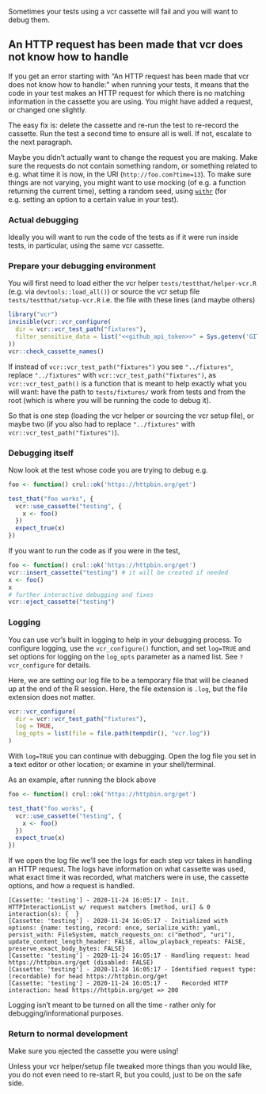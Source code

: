 Sometimes your tests using a vcr cassette will fail and you will want to debug them.

## An HTTP request has been made that vcr does not know how to handle

If you get an error starting with "An HTTP request has been made that vcr does not know how to handle:" when running your tests, 
it means that the code in your test makes an HTTP request 
for which there is no matching information in the cassette you are using. 
You might have added a request, or changed one slightly.

The easy fix is: delete the cassette and re-run the test to re-record the cassette. 
Run the test a second time to ensure all is well. 
If not, escalate to the next paragraph.

Maybe you didn't actually want to change the request you are making.
Make sure the requests do not contain something random, or something related to e.g. what time it is now, in the URI (`http://foo.com?time=13`).
To make sure things are not varying, you might want to use mocking (of e.g. a function returning the current time), setting a random seed, using [`withr`](https://withr.r-lib.org/) (for e.g. setting an option to a certain value in your test).

### Actual debugging

Ideally you will want to run the code of the tests as if it were run inside tests, 
in particular, using the same vcr cassette.

### Prepare your debugging environment

You will first need to load either the vcr helper `tests/testthat/helper-vcr.R` (e.g. via `devtools::load_all()`) 
or source the vcr setup file `tests/testthat/setup-vcr.R` i.e. the file with these lines (and maybe others)

```r
library("vcr")
invisible(vcr::vcr_configure(
  dir = vcr::vcr_test_path("fixtures"),
  filter_sensitive_data = list("<<github_api_token>>" = Sys.getenv('GITHUB_PAT'))
))
vcr::check_cassette_names()

```

If instead of `vcr::vcr_test_path("fixtures")` you see `"../fixtures"`, 
replace `"../fixtures"` with `vcr::vcr_test_path("fixtures")`,
as `vcr::vcr_test_path()` is a function that is meant to help exactly what you will want: 
have the path to `tests/fixtures/` work from tests and from the root (which is where you will be running the code to debug it).

So that is one step (loading the vcr helper or sourcing the vcr setup file), 
or maybe two (if you also had to replace `"../fixtures"` with `vcr::vcr_test_path("fixtures")`).

### Debugging itself

Now look at the test whose code you are trying to debug e.g.

```r
foo <- function() crul::ok('https://httpbin.org/get')

test_that("foo works", {
  vcr::use_cassette("testing", {
    x <- foo()
  })
  expect_true(x)
})
```

If you want to run the code as if you were in the test,

```r
foo <- function() crul::ok('https://httpbin.org/get')
vcr::insert_cassette("testing") # it will be created if needed
x <- foo()
x
# further interactive debugging and fixes
vcr::eject_cassette("testing")
```

### Logging

You can use vcr's built in logging to help in your debugging process. To configure logging,
use the `vcr_configure()` function, and set `log=TRUE` and set options for logging on the
`log_opts` parameter as a named list. See `?vcr_configure` for details.

Here, we are setting our log file to be a temporary file that will be cleaned up at the end
of the R session. Here, the file extension is `.log`, but the file extension does not matter.

```r
vcr::vcr_configure(
  dir = vcr::vcr_test_path("fixtures"),
  log = TRUE,
  log_opts = list(file = file.path(tempdir(), "vcr.log"))
)
```

With `log=TRUE` you can continue with debugging. Open the log file you set in a text
editor or other location; or examine in your shell/terminal.

As an example, after running the block above

```r
foo <- function() crul::ok('https://httpbin.org/get')

test_that("foo works", {
  vcr::use_cassette("testing", {
    x <- foo()
  })
  expect_true(x)
})
```

If we open the log file we'll see the logs for each step vcr takes in handling an HTTP request.
The logs have information on what cassette was used, what exact time it was recorded, what 
matchers were in use, the cassette options, and how a request is handled.

```
[Cassette: 'testing'] - 2020-11-24 16:05:17 - Init. HTTPInteractionList w/ request matchers [method, uri] & 0 interaction(s): {  }
[Cassette: 'testing'] - 2020-11-24 16:05:17 - Initialized with options: {name: testing, record: once, serialize_with: yaml, persist_with: FileSystem, match_requests_on: c("method", "uri"), update_content_length_header: FALSE, allow_playback_repeats: FALSE, preserve_exact_body_bytes: FALSE}
[Cassette: 'testing'] - 2020-11-24 16:05:17 - Handling request: head https://httpbin.org/get (disabled: FALSE)
[Cassette: 'testing'] - 2020-11-24 16:05:17 - Identified request type: (recordable) for head https://httpbin.org/get
[Cassette: 'testing'] - 2020-11-24 16:05:17 -    Recorded HTTP interaction: head https://httpbin.org/get => 200 
```

Logging isn't meant to be turned on all the time - rather only for debugging/informational purposes.

### Return to normal development

Make sure you ejected the cassette you were using!

Unless your vcr helper/setup file tweaked more things than you would like, 
you do not even need to re-start R, but you could, just to be on the safe side.
